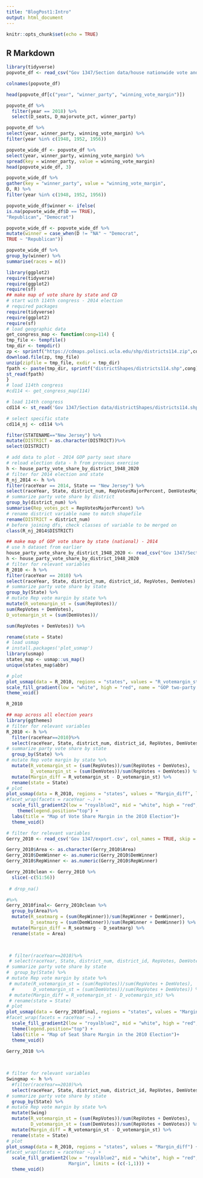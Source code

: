 ```yaml
---
title: "BlogPost1:Intro"
output: html_document
---
```


```r
knitr::opts_chunk$set(echo = TRUE)
```

## R Markdown

```r
library(tidyverse)
popvote_df <- read_csv("Gov 1347/Section data/house nationwide vote and seat share by party 1948-2020.csv")
```

```r
colnames(popvote_df)
```

```r
head(popvote_df[c("year", "winner_party", "winning_vote_margin")])
```

```r
popvote_df %>%
  filter(year == 2018) %>%
  select(D_seats, D_majorvote_pct, winner_party)
```

```r
popvote_df %>%
select(year, winner_party, winning_vote_margin) %>%
filter(year %in% c(1948, 1952, 1956))
```

```r
popvote_wide_df <- popvote_df %>%
select(year, winner_party, winning_vote_margin) %>%
spread(key = winner_party, value = winning_vote_margin)
head(popvote_wide_df, 3)
```

```r
popvote_wide_df %>%
gather(key = "winner_party", value = "winning_vote_margin",
D, R) %>%
filter(year %in% c(1948, 1952, 1956))
```

```r
popvote_wide_df$winner <- ifelse(
is.na(popvote_wide_df$D == TRUE),
"Republican", "Democrat")
```


```r
popvote_wide_df <- popvote_wide_df %>%
mutate(winner = case_when(D != "NA" ~ "Democrat",
TRUE ~ "Republican"))
```

```r
popvote_wide_df %>%
group_by(winner) %>%
summarise(races = n())
```

```r
library(ggplot2)
require(tidyverse)
require(ggplot2)
require(sf)
## make map of vote share by state and CD
# start with 114th congress - 2014 election
# required packages
require(tidyverse)
require(ggplot2)
require(sf)
# load geographic data
get_congress_map <- function(cong=114) {
tmp_file <- tempfile()
tmp_dir <- tempdir()
zp <- sprintf("https://cdmaps.polisci.ucla.edu/shp/districts114.zip",cong)
download.file(zp, tmp_file)
unzip(zipfile = tmp_file, exdir = tmp_dir)
fpath <- paste(tmp_dir, sprintf("districtShapes/districts114.shp",cong), sep = "/")
st_read(fpath)
}
# load 114th congress
#cd114 <- get_congress_map(114)

# load 114th congress
cd114 <- st_read('Gov 1347/Section data/districtShapes/districts114.shp')

```

```r
# select specific state
cd114_nj <- cd114 %>%

filter(STATENAME=="New Jersey") %>%
mutate(DISTRICT = as.character(DISTRICT))%>%
select(DISTRICT)

# add data to plot - 2014 GOP party seat share
# reload election data - h from previous exercise
h <- house_party_vote_share_by_district_1948_2020
# filter for 2014 election and state
R_nj_2014 <- h %>%
filter(raceYear == 2014, State == "New Jersey") %>%
select(raceYear, State, district_num, RepVotesMajorPercent, DemVotesMajorPercent) %>%
# summarize party vote share by district
group_by(district_num) %>%
summarise(Rep_votes_pct = RepVotesMajorPercent) %>%
# rename district variable name to match shapefile
rename(DISTRICT = district_num)
# before joining dfs, check classes of variable to be merged on
class(R_nj_2014$DISTRICT)
```

```r
## make map of GOP vote share by state (national) - 2014
# use h dataset from earlier
house_party_vote_share_by_district_1948_2020 <- read_csv("Gov 1347/Section data/house party vote share by district 1948-2020.csv")
h <- house_party_vote_share_by_district_1948_2020
# filter for relevant variables
R_2010 <- h %>%
filter(raceYear == 2010) %>%
select(raceYear, State, district_num, district_id, RepVotes, DemVotes) %>%
# summarize party vote share by state
group_by(State) %>%
# mutate Rep vote margin by state %>%
mutate(R_votemargin_st = (sum(RepVotes))/
sum(RepVotes + DemVotes),
D_votemargin_st = (sum(DemVotes))/

sum(RepVotes + DemVotes)) %>%

rename(state = State)
# load usmap
# install.packages('plot_usmap')
library(usmap)
states_map <- usmap::us_map()
unique(states_map$abbr)
```

```r
# plot
plot_usmap(data = R_2010, regions = "states", values = "R_votemargin_st") +
scale_fill_gradient(low = "white", high = "red", name = "GOP two-party voteshare margin") +
theme_void()

R_2010
```

```r
## map across all election years
library(ggthemes)
# filter for relevant variables
R_2010 <- h %>%
  filter(raceYear==2010)%>%
  select(raceYear, State, district_num, district_id, RepVotes, DemVotes) %>%
# summarize party vote share by state
  group_by(State) %>%
# mutate Rep vote margin by state %>%
  mutate(R_votemargin_st = (sum(RepVotes))/sum(RepVotes + DemVotes),
         D_votemargin_st = (sum(DemVotes))/sum(RepVotes + DemVotes)) %>%
  mutate(Margin_diff = R_votemargin_st - D_votemargin_st) %>%
  rename(state = State)
# plot
plot_usmap(data = R_2010, regions = "states", values = "Margin_diff", labels = TRUE) +
#facet_wrap(facets = raceYear ~.) +
  scale_fill_gradient2(low = "royalblue2", mid = "white", high = "red", name = "Vote Share Margin", limits = (c(-1,1))) +
    theme(legend.position="top") +
  labs(title = "Map of Vote Share Margin in the 2010 Election")+
  theme_void()

```

```r
# filter for relevant variables
Gerry_2010 <- read_csv('Gov 1347/export.csv', col_names = TRUE, skip = 2) 

Gerry_2010$Area <- as.character(Gerry_2010$Area)
Gerry_2010$DemWinner <- as.numeric(Gerry_2010$DemWinner)
Gerry_2010$RepWinner <- as.numeric(Gerry_2010$RepWinner)

Gerry_2010clean <- Gerry_2010 %>%
  slice(-c(51:56))
  
 # drop_na()

#%>%
Gerry_2010final<- Gerry_2010clean %>%
  group_by(Area)%>%
  mutate(R_seatmarg = (sum(RepWinner))/sum(RepWinner + DemWinner),
         D_seatmarg = (sum(DemWinner))/sum(RepWinner + DemWinner)) %>%
  mutate(Margin_diff = R_seatmarg - D_seatmarg) %>%
  rename(state = Area)
  


 # filter(raceYear==2010)%>%
 # select(raceYear, State, district_num, district_id, RepVotes, DemVotes) %>%
# summarize party vote share by state
#  group_by(State) %>%
# mutate Rep vote margin by state %>%
 # mutate(R_votemargin_st = (sum(RepVotes))/sum(RepVotes + DemVotes),
  #       D_votemargin_st = (sum(DemVotes))/sum(RepVotes + DemVotes)) %>%
 # mutate(Margin_diff = R_votemargin_st - D_votemargin_st) %>%
 # rename(state = State)
# plot
plot_usmap(data = Gerry_2010final, regions = "states", values = "Margin_diff", labels = TRUE) +
#facet_wrap(facets = raceYear ~.) +
  scale_fill_gradient2(low = "royalblue2", mid = "white", high = "red", name = "Seat Share Margin", limits = (c(-1,1))) +
  theme(legend.position="top") +
  labs(title = "Map of Seat Share Margin in the 2010 Election")+
  theme_void()


```


```r
Gerry_2010 %>% 
  
  
```


```r
# filter for relevant variables
Swingmap <- h %>%
  #filter(raceYear==2010)%>%
  select(raceYear, State, district_num, district_id, RepVotes, DemVotes) %>%
# summarize party vote share by state
  group_by(State) %>%
# mutate Rep vote margin by state %>%
  mutate(Swing)
  mutate(R_votemargin_st = (sum(RepVotes))/sum(RepVotes + DemVotes),
         D_votemargin_st = (sum(DemVotes))/sum(RepVotes + DemVotes)) %>%
  mutate(Margin_diff = R_votemargin_st - D_votemargin_st) %>%
  rename(state = State)
# plot
plot_usmap(data = R_2010, regions = "states", values = "Margin_diff") +
#facet_wrap(facets = raceYear ~.) +
  scale_fill_gradient2(low = "royalblue2", mid = "white", high = "red", name = "Vote Share
                       Margin", limits = (c(-1,1))) +
  theme_void()
```



```r


```


